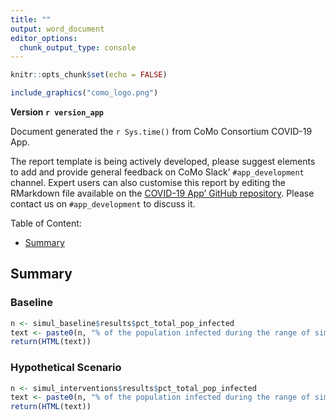 ```yaml
---
title: ""
output: word_document
editor_options: 
  chunk_output_type: console
---
```



```r
knitr::opts_chunk$set(echo = FALSE)
```


```r
include_graphics("como_logo.png")
```

**Version `r version_app`**

Document generated the `r Sys.time()` from CoMo Consortium COVID-19 App.

The report template is being actively developed, please suggest elements to add and provide general feedback on CoMo Slack' `#app_development` channel. Expert users can also customise this report by editing the RMarkdown file available on the [COVID-19 App' GitHub repository](https://github.com/ocelhay/como). Please contact us on `#app_development` to discuss it.

</hr>

Table of Content:

* [Summary](#summary)


## Summary {#summary}

### Baseline

```r
n <- simul_baseline$results$pct_total_pop_infected
text <- paste0(n, "% of the population infected during the range of simulation.")
return(HTML(text))
```

### Hypothetical Scenario

```r
n <- simul_interventions$results$pct_total_pop_infected
text <- paste0(n, "% of the population infected during the range of simulation.")
return(HTML(text))
```


